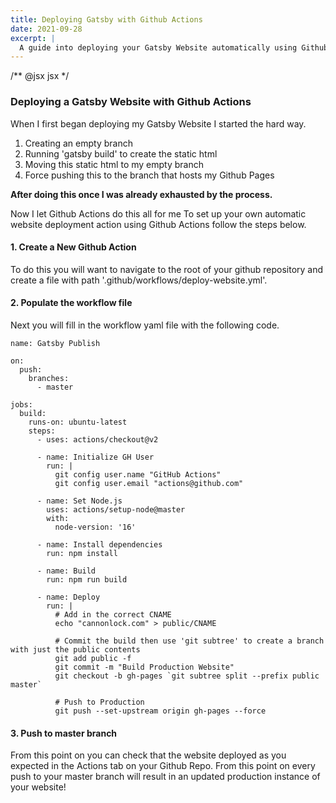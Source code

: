 ```yaml
---
title: Deploying Gatsby with Github Actions
date: 2021-09-28
excerpt: |
  A guide into deploying your Gatsby Website automatically using Github actions.
---
```


/** @jsx jsx */


### Deploying a Gatsby Website with Github Actions

When I first began deploying my Gatsby Website I started the hard way.

1. Creating an empty branch
1. Running 'gatsby build' to create the static html
1. Moving this static html to my empty branch
1. Force pushing this to the branch that hosts my Github Pages

**After doing this once I was already exhausted by the process.**

Now I let Github Actions do this all for me To set up your
own automatic website deployment action using Github Actions follow the steps
below.

#### 1. Create a New Github Action

To do this you will want to navigate to the root of your github repository
and create a file with path '.github/workflows/deploy-website.yml'.

#### 2. Populate the workflow file

Next you will fill in the workflow yaml file with the following code.

```
name: Gatsby Publish

on:
  push:
    branches:
      - master

jobs:
  build:
    runs-on: ubuntu-latest
    steps:
      - uses: actions/checkout@v2

      - name: Initialize GH User
        run: |
          git config user.name "GitHub Actions"
          git config user.email "actions@github.com"

      - name: Set Node.js
        uses: actions/setup-node@master
        with:
          node-version: '16'

      - name: Install dependencies
        run: npm install

      - name: Build
        run: npm run build

      - name: Deploy
        run: |
          # Add in the correct CNAME
          echo "cannonlock.com" > public/CNAME

          # Commit the build then use 'git subtree' to create a branch with just the public contents
          git add public -f
          git commit -m "Build Production Website"
          git checkout -b gh-pages `git subtree split --prefix public master`

          # Push to Production
          git push --set-upstream origin gh-pages --force
```

#### 3. Push to master branch

From this point on you can check that the website deployed as you expected
in the Actions tab on your Github Repo. From this point on every push to
your master branch will result in an updated production instance of your
website!







